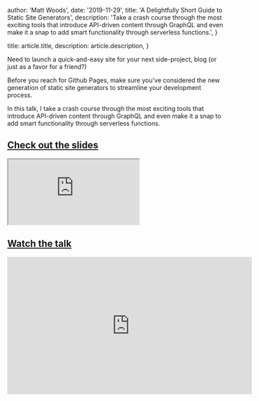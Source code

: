
  author: 'Matt Woods',
  date: '2019-11-29',
  title: 'A Delightfully Short Guide to Static Site Generators',
  description:
    'Take a crash course through the most exciting tools that introduce API-driven content through GraphQL and even make it a snap to add smart functionality through serverless functions.',
}

  title: article.title,
  description: article.description,
}


Need to launch a quick-and-easy site for your next side-project, blog (or just as a favor for a friend?)

Before you reach for Github Pages, make sure you've considered the new generation of static site generators to streamline your development process.

In this talk, I take a crash course through the most exciting tools that introduce API-driven content through GraphQL and even make it a snap to add smart functionality through serverless functions.

## [Check out the slides](https://speakerdeck.com/matopher/a-delightfully-short-guide-to-static-site-generators?slide=3)

<iframe
  className="speakerdeck-iframe"
  style={{
    border: '0px',
    background: 'rgba(0, 0, 0, 0.1)',
    margin: '0px',
    padding: '0px',
    borderRadius: '6px',
    boxShadow: 'rgba(0, 0, 0, 0.2) 0px 5px 40px',
    width: '100%',
    height: 'auto',
    aspectRatio: '560 / 315'
  }}
  src="https://speakerdeck.com/player/26e585c4968941bd86de01cf0ae585c4"
  title="A Delightfully Short Guide to Static Site Generators"
  allowFullScreen
></iframe>

## [Watch the talk](https://youtu.be/KBtMpXCnzFs?si=btXwI0sIZREvWkEf)
<iframe width="560" height="315" src="https://www.youtube.com/embed/KBtMpXCnzFs?si=9l-wdBKRILKRbEsA" title="YouTube video player" frameborder="0" allow="accelerometer; autoplay; clipboard-write; encrypted-media; gyroscope; picture-in-picture; web-share" referrerpolicy="strict-origin-when-cross-origin" allowfullscreen></iframe>
